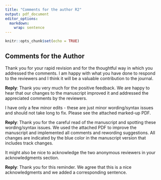 ```yaml
---
title: "Comments for the author R2"
output: pdf_document
editor_options: 
  markdown: 
    wrap: sentence
---
```


```r
knitr::opts_chunk$set(echo = TRUE)
```
## Comments for the Author

Thank you for your rapid revision and for the thoughtful way in which you addressed the comments. 
I am happy with what you have done to respond to the reviewers and I think it will be a valuable contribution to the journal. 

**Reply**: Thank you very much for the positive feedback. 
We are happy to hear that our changes to the manuscript improved it and addressed the appreciated comments by the reviewers. \vskip 0.5cm

I have only a few minor edits - these are just minor wording/syntax issues and should not take long to fix.
Please see the attached marked-up PDF. 

**Reply**: Thank you for the careful read of the manuscript and spotting these wording/syntax issues. 
We used the attached PDF to improve the manuscript and implemented all comments and rewording suggestions. All changes are indicated by the blue color in the manuscript version that includes track changes. \vskip 0.5cm

It might also be nice to acknowledge the two anonymous reviewers in your acknowledgments section.

**Reply**: Thank you for this reminder. We agree that this is a nice acknowledgments and we added a corresponding sentence. \vskip 0.5cm
